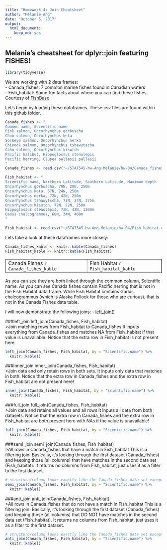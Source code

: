 ```yaml
---
title: "Homework 4: Join Cheatsheet"
author: "Melanie Ang"
date: "October 5, 2017"
output: 
  html_document: 
    keep_md: yes
---
```


## Melanie's cheatsheet for dplyr::join featuring FISHES!

```r
library(tidyverse)
```


We are working with 2 data frames:  
- Canada_fishes: 7 common marine fishes found in Canadian waters  
- Fish_habitat: Some fun facts about where you can find these fishes. Courtesy of [FishBase](www.fishbase.ca)  

Let's begin by loading these dataframes. These csv files are found within this github folder.

```r
Canada_fishes <- "
Common name, Scientific name
Pink salmon, Oncorhynchus gorbuscha
Chum salmon, Oncorhynchus keta
Sockeye salmon, Oncorhynchus nerka
Chinook salmon, Oncorhynchus tshawytscha
Coho salmon, Oncorhynchus kisutch
Pacific halibut, Hippoglossus stenolepis
Pacific herring, Clupea pallasii pallasii
"
Canada_fishes <- read.csv("~/STAT545-hw-Ang-Melanie/hw-04/Canada_fishes.csv")

Fish_habitat <- "
Scientific name, Northern Latitude, Southern Latitude, Maximum depth
Oncorhynchus gorbuscha, 79N, 29N, 250m
Oncorhynchus keta, 67N, 24N, 250m
Oncorhynchus nerka, 72N, 42N, 250m
Oncorhynchus tshawytscha, 72N, 27N, 375m
Oncorhynchus kisutch, 72N, 22N, 250m
Hippoglossus stenolepis, 73N, 42N, 1200m
Gadus chalcogrammus, 68N, 34N, 400m
"

Fish_habitat <- read.csv("~/STAT545-hw-Ang-Melanie/hw-04/Fish_habitat.csv")

```

Lets take a look at these dataframes more closely:

```r
Canada_fishes_kable <- knitr::kable(Canada_fishes)
Fish_habitat_kable <- knitr::kable(Fish_habitat)
```

<table border = 1>
<tr>
<td valign="top">
  Canada Fishes
  `r Canada_fishes_kable`
</td>
<td valign="top">
  Fish Habitat
  `r Fish_habitat_kable`
</td>
</tr>
</table>

As you can see they are both linked through the common column, Scientific name. As you can see Canada fishes contain Pacific herring that is not in the Fish Habitat data frame. While Fish Habitat contains Gadus chalcogrammus (which is Alaska Pollock for those who are curious), that is not in the Canada Fishes data table.

I will now demonstrate the following joins:
- [left_join()](#left_join)


###left_join
left_join(Canada_fishes, Fish_habitat)  
>Join matching rows from Fish_habitat to Canada_fishes
It inputs everything from Canada_fishes and matches NA from Fish_habitat if that value is unavailable. Notice that the extra row in Fish_habitat is not present here

```r
left_join(Canada_fishes, Fish_habitat, by = "Scientific.name") %>% 
  knitr::kable()

```

###inner_join
inner_join(Canada_fishes, Fish_habitat)  
>Join data and only retain rows in both sets.
It inputs only data that matches in both. Notice that the extra row in Canada_fishes and the extra row in Fish_habitat are not present here!

```r
inner_join(Canada_fishes, Fish_habitat, by = "Scientific.name") %>% 
  knitr::kable()

```

###full_join
full_join(Canada_fishes, Fish_habitat)  
>Join data and retains all values and all rows
It inputs all data from both datasets. Notice that the extra row in Canada_fishes and the extra row in Fish_habitat are both present here with NAs if the value is unavailable!

```r
full_join(Canada_fishes, Fish_habitat, by = "Scientific.name") %>% 
  knitr::kable()
```

###semi_join
semi_join(Canada_fishes, Fish_habitat)  
>All rows in Canada_fishes that have a match in Fish_habitat
This is a filtering join. Basically, it's looking through the first dataset (Canada_fishes) and keeping those (all columns) that have matches in the second data set (Fish_habitat). It returns no columns from Fish_habitat, just uses it as a filter to the first dataset.

```r
# structure/column looks exactly like the Canada_fishes data set except semi join only keeps rows from x that matches rows in y.
semi_join(Canada_fishes, Fish_habitat, by = "Scientific.name") %>% 
  knitr::kable()

```

###anti_join
anti_join(Canada_fishes, Fish_habitat)  
>All rows in Canada_fishes that do not have a match in Fish_habitat
This is a filtering join. Basically, it's looking through the first dataset (Canada_fishes) and keeping those (all columns) that DO NOT have matches in the second data set (Fish_habitat). It returns no columns from Fish_habitat, just uses it as a filter to the first dataset.

```r
# structure/column looks exactly like the Canada_fishes data set except semi join only keeps rows from x that matches rows in y.
anti_join(Canada_fishes, Fish_habitat, by = "Scientific.name") %>% 
  knitr::kable()

```
